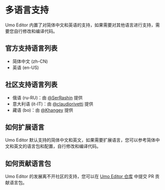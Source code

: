# 多语言支持

Umo Editor 内置了对简体中文和英语的支持，如果需要对其他语言进行支持，需要您自行修改和编译代码。

## 官方支持语言列表

* 简体中文 (zh-CN)
* 英语 (en-US)

## 社区支持语言列表

* 俄语 (ru-RU)：由 [@SerRashin](https://github.com/SerRashin) 提供
* 意大利语 (it-IT)：由 [@claudiorivetti](https://github.com/claudiorivetti) 提供
* 藏语 (bo)：由 [@Khangey](https://github.com/Khangey) 提供

## 如何扩展语言

Umo Editor 默认支持的简体中文和英文，如果需要扩展语言，您可以参考简体中文和英文的语言包和配置，自行修改和编译代码。

## 如何贡献语言包

Umo Editor 的发展离不开社区的支持，您可以在 [Umo Editor 仓库](https://github.com/umodoc/editor) 中提交 PR 贡献语言包。

